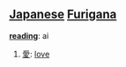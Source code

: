 == [[Japanese]] [[Furigana]] ==                                          

'''[[reading]]''': ai

# [[愛]]: [[love]]